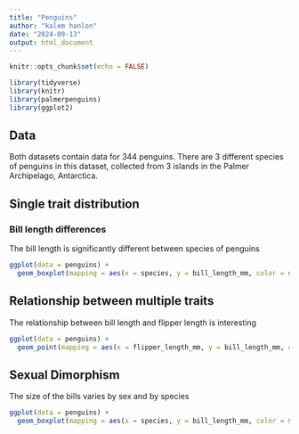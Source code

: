 ```yaml
---
title: "Penguins"
author: "kalem hanlon"
date: "2024-09-13"
output: html_document
---
```


```r
knitr::opts_chunk$set(echo = FALSE)
```

```r
library(tidyverse)
library(knitr)
library(palmerpenguins)
library(ggplot2)
```

##  Data

Both datasets contain data for 344 penguins. There are 3 different species of penguins in this dataset, collected from 3 islands in the Palmer Archipelago, Antarctica.

##  Single trait distribution  
###  Bill length differences
The bill length is significantly different between species of penguins

```r
ggplot(data = penguins) +
  geom_boxplot(mapping = aes(x = species, y = bill_length_mm, color = species))
```


##  Relationship between multiple traits

The relationship between bill length and flipper length is interesting
```r
ggplot(data = penguins) +
  geom_point(mapping = aes(x = flipper_length_mm, y = bill_length_mm, color = species))
```

##  Sexual Dimorphism

The size of the bills varies by sex and by species
```r
ggplot(data = penguins) +
  geom_boxplot(mapping = aes(x = species, y = bill_length_mm, color = sex))
```

